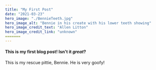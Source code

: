 ```yaml
---
title: "My First Post"
date: "2021-03-23"
hero_image: "./BennieTeeth.jpg"
hero_image_alt: "Bennie in his create with his lower teeth showing"
hero_image_credit_text: "Allen Litton"
hero_image_credit_link: "unknown"
=======
---
```


#### This is my first blog post! Isn't it _great_?

This is my rescue pittie, Bennie. He is very goofy!

